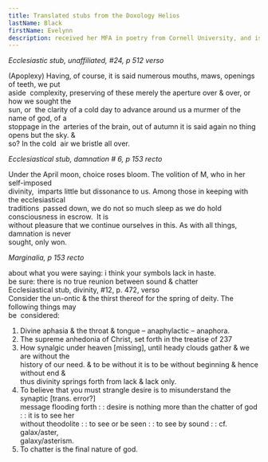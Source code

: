 ```yaml
---
title: Translated stubs from the Doxology Helios
lastName: Black
firstName: Evelynn
description: received her MFA in poetry from Cornell University, and is at work on a book about light, a book about schizophrenia, and the papers of a cult. Her writing has appeared in Empty Mirror, Mookychick, The Seattle Review, and other publications. You can find her on Blue Sky at <a href="https://bsky.app/profile/ladyartaud.bsky.social">@ladyartaud.bsky.social</a>
---
```


_Ecclesiastic stub, unaffiliated, #24, p 512 verso_

(Apoplexy) Having, of course, it is said numerous mouths, maws, openings of teeth, we put\
aside  complexity, preserving of these merely the aperture over & over, or how we sought the\
sun, or  the clarity of a cold day to advance around us a murmer of the name of god, of a\
stoppage in the  arteries of the brain, out of autumn it is said again no thing opens but the sky. &\
so? In the cold  air we bristle all over.

_Ecclesiastical stub, damnation # 6, p 153 recto_

Under the April moon, choice roses bloom. The volition of M, who in her self-imposed\
divinity,  imparts little but dissonance to us. Among those in keeping with the ecclesiastical\
traditions  passed down, we do not so much sleep as we do hold consciousness in escrow.  It is\
without pleasure that we continue ourselves in this. As with all things, damnation is never\
sought, only won.

_Marginalia, p 153 recto_

about what you were saying: i think your symbols lack in haste.\
be sure: there is no true reunion between sound & chatter\
Ecclesiastical stub, divinity, #12, p. 472, verso\
Consider the un-ontic & the thirst thereof for the spring of deity. The following things may\
be  considered:

1. Divine aphasia & the throat & tongue – anaphylactic – anaphora.
2. The supreme anhedonia of Christ, set forth in the treatise of 237
3. How synalgic under heaven [missing], until heady clouds gather & we are without the\
   history of our need. & to be without it is to be without beginning & hence without end &\
   thus divinity springs forth from lack & lack only.
4. To believe that you must strangle desire is to misunderstand the synaptic [trans. error?]\
   message flooding forth : : desire is nothing more than the chatter of god : : it is to see her\
   without theodolite : : to see or be seen : : to see by sound : : cf. galax/aster,\
   galaxy/asterism.
5. To chatter is the final nature of god.
